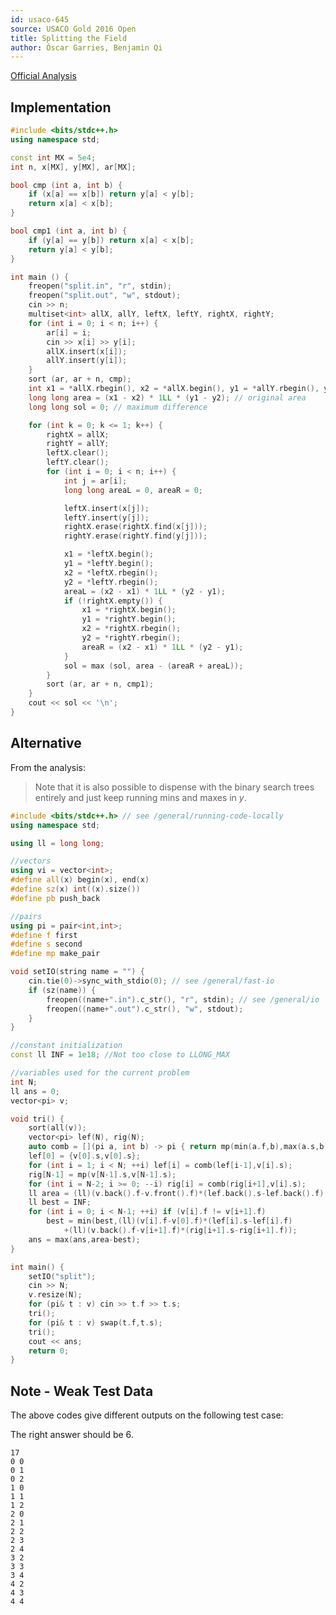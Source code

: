 ```yaml
---
id: usaco-645
source: USACO Gold 2016 Open
title: Splitting the Field
author: Óscar Garries, Benjamin Qi
---
```


[Official Analysis](http://www.usaco.org/current/data/sol_split_gold_open16.html)

<LanguageSection>

<CPPSection>

## Implementation

```cpp
#include <bits/stdc++.h>
using namespace std;

const int MX = 5e4;
int n, x[MX], y[MX], ar[MX];

bool cmp (int a, int b) {
	if (x[a] == x[b]) return y[a] < y[b];
	return x[a] < x[b];
}

bool cmp1 (int a, int b) {
	if (y[a] == y[b]) return x[a] < x[b];
	return y[a] < y[b];
}

int main () {
	freopen("split.in", "r", stdin);
	freopen("split.out", "w", stdout);
	cin >> n;
	multiset<int> allX, allY, leftX, leftY, rightX, rightY;
	for (int i = 0; i < n; i++) {
		ar[i] = i;
		cin >> x[i] >> y[i];
		allX.insert(x[i]);
		allY.insert(y[i]);
	}
	sort (ar, ar + n, cmp);
	int x1 = *allX.rbegin(), x2 = *allX.begin(), y1 = *allY.rbegin(), y2 = *allY.begin();
	long long area = (x1 - x2) * 1LL * (y1 - y2); // original area
	long long sol = 0; // maximum difference

	for (int k = 0; k <= 1; k++) {
		rightX = allX;
		rightY = allY;
		leftX.clear();
		leftY.clear();
		for (int i = 0; i < n; i++) {
			int j = ar[i];
			long long areaL = 0, areaR = 0;

			leftX.insert(x[j]);
			leftY.insert(y[j]);
			rightX.erase(rightX.find(x[j]));
			rightY.erase(rightY.find(y[j]));

			x1 = *leftX.begin();
			y1 = *leftY.begin();
			x2 = *leftX.rbegin();
			y2 = *leftY.rbegin();
			areaL = (x2 - x1) * 1LL * (y2 - y1);
			if (!rightX.empty()) {
				x1 = *rightX.begin();
				y1 = *rightY.begin();
				x2 = *rightX.rbegin();
				y2 = *rightY.rbegin();
				areaR = (x2 - x1) * 1LL * (y2 - y1);
			}
			sol = max (sol, area - (areaR + areaL));
		}
		sort (ar, ar + n, cmp1);
	}
	cout << sol << '\n';
}

```

</CPPSection>

</LanguageSection>

## Alternative

From the analysis:

> Note that it is also possible to dispense with the binary search trees
> entirely and just keep running mins and maxes in $y$.

```cpp
#include <bits/stdc++.h> // see /general/running-code-locally
using namespace std;

using ll = long long;

//vectors
using vi = vector<int>;
#define all(x) begin(x), end(x)
#define sz(x) int((x).size())
#define pb push_back

//pairs
using pi = pair<int,int>;
#define f first
#define s second
#define mp make_pair

void setIO(string name = "") {
	cin.tie(0)->sync_with_stdio(0); // see /general/fast-io
	if (sz(name)) {
		freopen((name+".in").c_str(), "r", stdin); // see /general/io
		freopen((name+".out").c_str(), "w", stdout);
	}
}

//constant initialization
const ll INF = 1e18; //Not too close to LLONG_MAX

//variables used for the current problem
int N;
ll ans = 0;
vector<pi> v;

void tri() {
	sort(all(v));
	vector<pi> lef(N), rig(N);
	auto comb = [](pi a, int b) -> pi { return mp(min(a.f,b),max(a.s,b)); };
	lef[0] = {v[0].s,v[0].s};
	for (int i = 1; i < N; ++i) lef[i] = comb(lef[i-1],v[i].s);
	rig[N-1] = mp(v[N-1].s,v[N-1].s);
	for (int i = N-2; i >= 0; --i) rig[i] = comb(rig[i+1],v[i].s);
	ll area = (ll)(v.back().f-v.front().f)*(lef.back().s-lef.back().f);
	ll best = INF;
	for (int i = 0; i < N-1; ++i) if (v[i].f != v[i+1].f)
		best = min(best,(ll)(v[i].f-v[0].f)*(lef[i].s-lef[i].f)
			+(ll)(v.back().f-v[i+1].f)*(rig[i+1].s-rig[i+1].f));
	ans = max(ans,area-best);
}

int main() {
	setIO("split");
	cin >> N;
	v.resize(N);
	for (pi& t : v) cin >> t.f >> t.s;
	tri();
	for (pi& t : v) swap(t.f,t.s);
	tri();
	cout << ans;
	return 0;
}
```

## Note - Weak Test Data

The above codes give different outputs on the following test case:

The right answer should be $6$.

```
17
0 0
0 1
0 2
1 0
1 1
1 2
2 0
2 1
2 2
2 3
2 4
3 2
3 3
3 4
4 2
4 3
4 4
```
